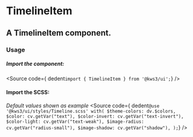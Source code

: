 
<Version />

# TimelineItem
## A TimelineItem component.

<Meta of={Stories} />
<Canvas of={Stories.Main} />
<Controls />

### Usage
##### Import the component:
<Source
  code={ dedent`import { TimelineItem } from '@kws3/ui';`}
/>

#### Import the SCSS:
_Default values shown as example_
<Source
  code={ dedent`
    @use '@kws3/ui/styles/Timeline.scss' with(
      $theme-colors: dv.$colors,
      $color: cv.getVar("text"),
      $color-invert: cv.getVar("text-invert"),
      $color-light: cv.getVar("text-weak"),
      $image-radius: cv.getVar("radius-small"),
      $image-shadow: cv.getVar("shadow"),
    );
  `}
/>
